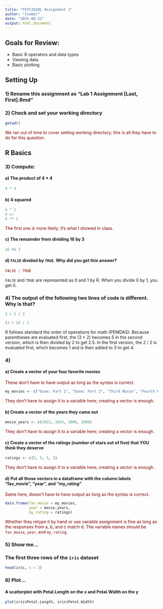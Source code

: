 ```yaml
---
title: "PSYC2020L Assignment 1"
author: "[name]"
date: "2025-08-22"
output: html_document
---
```


## Goals for Review:

* Basic R operators and data types
* Viewing data
* Basic plotting

## Setting Up

### 1) Rename this assignment as "Lab 1 Assignment [Last, First].Rmd" 

### 2) Check and set your working directory

```r
getwd()
```
<div style = "color:maroon">We ran out of time to cover setting working directory; this is all they have to do for this question.</div>

## R Basics

### 3) Compute:

#### a) The product of 4 * 4

```r
4 * 4
```

#### b) 4 squared

```r
4 ^ 2
# or
4 ** 2
```
<div style = "color:maroon">The first one is more likely; it's what I showed in class.</div>

#### c) The remainder from dividing 16 by 3

```r
16 %% 3
```

#### d) `FALSE` divided by `TRUE`. Why did you get this answer?

```r
FALSE / TRUE
```
`FALSE` and `TRUE` are represented as 0 and 1 by R. When you divide 0 by 1, you get 0.

### 4) The output of the following two lines of code is different. Why is that?

```r

3 + 2 / 2

```

```r

(3 + 2) / 2

```
R follows standard the order of operations for math (PEMDAS). Because parentheses are evaluated first, the (3 + 2) becomes 5 in the second version, which is then divided by 2 to get 2.5. In the first version, the 2 / 2 is evaluated first, which becomes 1 and is then added to 3 to get 4.

### 4) 

#### a) Create a vector of your four favorite movies
<div style="color:maroon">These don't have to have output as long as the syntax is correct. </div>
```r
my_movies <- c("Dune: Part 1", "Dune: Part 2", "Third Movie", "Fourth Movie")
```
<div style="color:maroon">They don't have to assign it to a variable here; creating a vector is enough. </div>

#### b) Create a vector of the years they came out

```r
movie_years <- c(2022, 2024, 2000, 2000)
```
<div style="color:maroon">They don't have to assign it to a variable here; creating a vector is enough. </div>

#### c) Create a vector of the ratings (number of stars out of five) that YOU think they deserve

```r
ratings <- c(5, 5, 5, 5)
```
<div style="color:maroon">They don't have to assign it to a variable here; creating a vector is enough. </div>

#### d) Put all those vectors in a dataframe with the column labels "fav_movie", "year", and "my_rating"
<div style="color:maroon">Same here, doesn't have to have output as long as the syntax is correct. </div>
```r
data.frame(fav_movie = my_movies,
           year = movie_years,
           my_rating = ratings)
```
<div style="color:maroon">Whether they retype it by hand or use variable assignment is fine as long as the responses from a, b, and c match d. The variable names should be `fav_movie`, `year`, and `my_rating`. </div>

### 5) Show me...

### The first three rows of the `iris` dataset

```r
head(iris, n = 3)
```

### 6) Plot...

#### A scatterplot with Petal.Length on the x and Petal.Width on the y

```r
plot(iris$Petal.Length, iris$Petal.Width)
```








